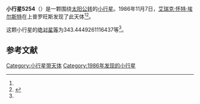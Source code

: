 {{Infobox planet
| bgcolour = #FFFFC0
| name = 5254 Ulysses
| symbol = 
| image = 
| caption = 
| discovery = yes
| discovery_ref = 
| discoverer = [[艾瑞克·怀特·埃尔斯特|艾瑞克·怀特·埃尔斯特]]
| discovery_site = [[上普罗旺斯|上普罗旺斯]] 
| discovered = 1986年11月7日
| designations = yes
| mp_name = 
| named_after = 
| alt_names = 1986 VG1/ 1990 FN
| mp_category = [[特洛伊小行星|特洛伊小行星]]
| orbit_ref = <ref name="a">[http://ssd.jpl.nasa.gov/sbdb.cgi?sstr=5254 5254 Ulysses] {{Wayback|url=http://ssd.jpl.nasa.gov/sbdb.cgi?sstr=5254 |date=20140901204249 }}，小行星數據庫瀏覽器（JPL Small-Body Database Browser）－[[美国国家航空航天局|美国国家航空航天局]]喷气推进实验室</ref>
| epoch = 2456400.5 (2013年4月18日更新)
| aphelion = {{convert|5.872079782530578|AU|km|3|abbr=on|lk=out}}
| perihelion = {{convert|4.597692290474315|AU|km|3|abbr=on}}
| semimajor = {{convert|5.234886036502447|AU|km|3|abbr=on}}
| eccentricity = 0.121720653
| period = 4374.810786 [[日|日]]<br />11.98[[儒略年|儒略年]]
| avg_speed = 
| inclination = 24.19422758435515
| asc_node = 76.03054382122565
| mean_anomaly = 
| arg_peri = 343.4449261116437
| satellites = 
| physical_characteristics = yes
| dimensions = 
| mass = 
| density = 
| surface_grav = 
| escape_velocity = 
| sidereal_day = 
| axial_tilt = 
| pole_ecliptic_lat = 
| pole_ecliptic_lon = 
| albedo = 
| temperatures= 
| temp_name1 = 
| mean_temp_1 = 
| max_temp_1 = 
| temp_name2 = 
| max_temp_2 = 
| spectral_type = 
| abs_magnitude = 343.4449261116437
}}

'''小行星5254'''（{{lang-en|5254 Ulysses}}）是一颗围绕[[太阳|太阳]][[公转|公转]]的[[小行星|小行星]]。1986年11月7日，[[艾瑞克·怀特·埃尔斯特|艾瑞克·怀特·埃尔斯特]]在上普罗旺斯发现了此天体<ref name="a" /><ref>{{cite news|title=小行星列表|url=http://cfa-www.harvard.edu/iau/lists/NumberedMPs.txt|accessdate=2013-07-08|newspaper=哈佛大学|archive-date=2008-05-17|archive-url=https://web.archive.org/web/20080517010638/http://cfa-www.harvard.edu/iau/lists/NumberedMPs.txt|dead-url=no}}</ref>。

这颗小行星的[[绝对星等|绝对星等]]为343.4449261116437等<ref name="a" />。

==参考文献==
{{reflist}}
{{Minor Planet Number|[[小行星5253|小行星5253]]|[[小行星5255|小行星5255]]}}

{{小天体}}

[[Category:小行星带天体|Category:小行星带天体]]
[[Category:1986年发现的小行星|Category:1986年发现的小行星]]

{{asteroid-stub}}